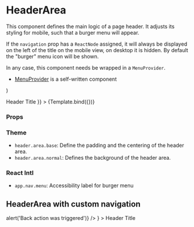 
<Meta title="Components/Header/HeaderArea" component={HeaderArea} />

# HeaderArea

This component defines the main logic of a page header. It adjusts its styling for mobile, such that a burger menu will appear.

If the `navigation` prop has a `ReactNode` assigned, it will always be displayed on the left of the title on the mobile view, on desktop it is hidden. By default the "burger" menu icon will be shown.

In any case, this component needs be wrapped in a `MenuProvider`.

- [MenuProvider](/docs/components-header-menucontext--default-story) is a self-written component

  <MenuProvider>
    <HeaderArea {...args} />
  </MenuProvider>
)

<Canvas>
  <Story
    name="Default"
    args={{ children: <HeaderTitle>Header Title</HeaderTitle> }}
  >
    {Template.bind({})}
  </Story>
</Canvas>

### Props

<ArgsTable story="Default" />

### Theme

- `header.area.base`: Define the padding and the centering of the header area.
- `header.area.normal`: Defines the background of the header area.

### React Intl

- `app.nav.menu`: Accessibility label for burger menu

## HeaderArea with custom navigation

<Canvas>
  <Story name="HeaderArea with custom navigation">
    <MenuProvider>
      <HeaderArea
        navigation={
          <HeaderBackAction
            icon={IconArrowBack}
            label="Go to previous page"
            onClick={() => alert('Back action was triggered')}
          />
        }
      >
        <HeaderTitle>Header Title</HeaderTitle>
      </HeaderArea>
    </MenuProvider>
  </Story>
</Canvas>
